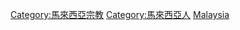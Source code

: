 [[Category:馬來西亞宗教|Category:馬來西亞宗教]]
[[Category:馬來西亞人|Category:馬來西亞人]]
[[Category:依宗教劃分的各國籍信徒|Malaysia]]